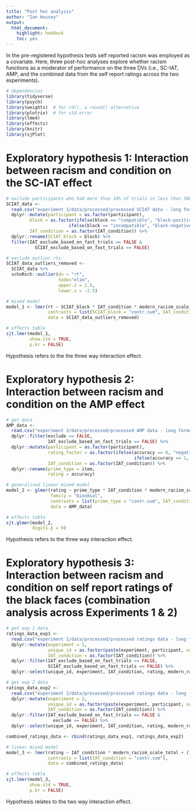 ```yaml
---
title: "Post hoc analysis"
author: "Ian Hussey"
output:
  html_document:
    highlight: haddock
    toc: yes
---
```


In the pre-registered hypothesis tests self reported racism was employed as a covariate. Here, three post-hoc analyses explore whether racism functions as a moderator of performance on the three DVs (i.e., SC-IAT, AMP, and the combined data from the self report ratings across the two experiments).

```r
# dependencies
library(tidyverse)
library(psych)
library(weights)  # for rd(), a round() alternative
library(plotrix)  # for std.error
library(lme4)
library(effects)
library(knitr)
library(sjPlot)
```

# Exploratory hypothesis 1: Interaction between racism and condition on the SC-IAT effect

```r
# exclude participants who had more than 10% of trials in less than 300ms, and make variables factors
SCIAT_data <- 
  read.csv("experiment 1/data/processed/processed SCIAT data - long format.csv") %>%
  dplyr::mutate(participant = as.factor(participant),
         block = as.factor(ifelse(block == "compatible", "black-positive", 
                        ifelse(block == "incompatible", "black-negative", NA))),
         IAT_condition = as.factor(IAT_condition)) %>%
  dplyr::rename(SCIAT_block = block) %>%
  filter(IAT_exclude_based_on_fast_trials == FALSE & 
           SCIAT_exclude_based_on_fast_trials == FALSE)  

# exclude outlier rts
SCIAT_data_outliers_removed <-
  SCIAT_data %>%
  schoRsch::outlier(dv = "rt",
                    todo="elim", 
                    upper.z = 2.5, 
                    lower.z = -2.5)

# mixed model
model_1 <- lmer(rt ~ SCIAT_block * IAT_condition * modern_racism_scale_total + (1 | participant), 
                contrasts = list(SCIAT_block = "contr.sum", IAT_condition = "contr.sum"),  
                data = SCIAT_data_outliers_removed)

# effects table
sjt.lmer(model_1, 
         show.std = TRUE,
         p.kr = FALSE)
```

Hypothesis refers to the the three way interaction effect.

# Exploratory hypothesis 2: Interaction between racism and condition on the AMP effect

```r
# get data
AMP_data <- 
  read.csv("experiment 2/data/processed/processed AMP data - long format.csv") %>%
  dplyr::filter(exclude == FALSE,
                IAT_exclude_based_on_fast_trials == FALSE) %>%
  dplyr::mutate(participant = as.factor(participant),
                rating_factor = as.factor(ifelse(accuracy == 0, "negative", 
                                                 ifelse(accuracy == 1, "positive", NA))),
                IAT_condition = as.factor(IAT_condition)) %>%
  dplyr::rename(prime_type = item,
                rating = accuracy) 

# generalised linear mixed model
model_2 <- glmer(rating ~ prime_type * IAT_condition * modern_racism_scale_total + (1 | participant), 
                 family = "binomial",
                 contrasts = list(prime_type = "contr.sum", IAT_condition = "contr.sum"),  
                 data = AMP_data)

# effects table
sjt.glmer(model_2,
          digits.p = 9)
```

Hypothesis refers to the three way interaction effect.

# Exploratory hypothesis 3: Interaction between racism and condition on self report ratings of the black faces (combination analysis across Experiments 1 & 2)

```r
# get exp 1 data
ratings_data_exp1 <- 
  read.csv("experiment 1/data/processed/processed ratings data - long format.csv") %>%
  dplyr::mutate(experiment = 1,
                unique_id = as.factor(paste(experiment, participant, sep = "_")),
                IAT_condition = as.factor(IAT_condition)) %>%
  dplyr::filter(IAT_exclude_based_on_fast_trials == FALSE,
                SCIAT_exclude_based_on_fast_trials == FALSE) %>%
  dplyr::select(unique_id, experiment, IAT_condition, rating, modern_racism_scale_total)

# get exp 2 data
ratings_data_exp2 <- 
  read.csv("experiment 2/data/processed/processed ratings data - long format.csv") %>%
  dplyr::mutate(experiment = 2,
                unique_id = as.factor(paste(experiment, participant, sep = "_")),
                IAT_condition = as.factor(IAT_condition)) %>%
  dplyr::filter(IAT_exclude_based_on_fast_trials == FALSE & 
                  exclude == FALSE) %>%
  dplyr::select(unique_id, experiment, IAT_condition, rating, modern_racism_scale_total)

combined_ratings_data <- rbind(ratings_data_exp1, ratings_data_exp2)

# linear mixed model
model_3 <- lmer(rating ~ IAT_condition * modern_racism_scale_total + (1 | experiment) + (1 | unique_id), 
                contrasts = list(IAT_condition = "contr.sum"),  
                data = combined_ratings_data)

# effects table
sjt.lmer(model_3, 
         show.std = TRUE,
         p.kr = FALSE)
```

Hypothesis relates to the two way interaction effect.
